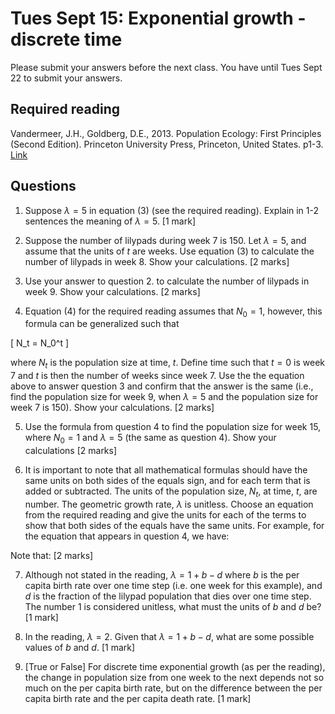 # Tues Sept 15: Exponential growth - discrete time

Please submit your answers before the next class. You have until Tues Sept 22 to submit your answers.

## Required reading
Vandermeer, J.H., Goldberg, D.E., 2013. Population Ecology: First Principles (Second Edition). Princeton University Press, Princeton, United States. p1-3. [Link](https://ebookcentral-proquest-com.qe2a-proxy.mun.ca/lib/mun/detail.action?docID=1205619)

## Questions

1. Suppose $\lambda = 5$ in equation (3) (see the required reading). Explain in 1-2 sentences the meaning of $\lambda = 5$. [1 mark]

2. Suppose the number of lilypads during week 7 is 150. Let $\lambda = 5$, and assume that the units of $t$ are weeks. Use equation (3) to calculate the number of lilypads in week 8. Show your calculations. [2 marks]

3. Use your answer to question 2. to calculate the number of lilypads in week 9. Show your calculations. [2 marks]

4. Equation (4) for the required reading assumes that $N_0=1$, however, this formula can be generalized such that

\[
N_t = N_0\lambda^t
\]

where $N_t$ is the population size at time, $t$. Define time such that $t=0$ is week 7 and $t$ is then the number of weeks since week 7. Use the the equation above to answer question 3 and confirm that the answer is the same (i.e., find the population size for week 9, when $\lambda=5$ and the population size for week 7 is 150). Show your calculations. [2 marks]

5. Use the formula from question 4 to find the population size for week 15, where $N_0=1$ and $\lambda=5$ (the same as question 4). Show your calculations [2 marks]

6. It is important to note that all mathematical formulas should have the same units on both sides of the equals sign, and for each term that is added or subtracted. The units of the population size, $N_t$, at time, $t$, are number. The geometric growth rate, $\lambda$ is unitless. Choose an equation from the required reading and give the units for each of the terms to show that both sides of the equals have the same units. For example, for the equation that appears in question 4, we have:

\begin{eqnarray*}
N_t & = & N_0 \lambda^t \\
\left(\mbox{number}\right)& =&(\mbox{number}) (\mbox{unitless})^{weeks}\\
\left(\mbox{number}\right)& =& \left(\mbox{number}\right)\\
\end{eqnarray*}

Note that:
\begin{eqnarray*}
(\mbox{unitless}) \times (\mbox{quantity with units}) & = & (\mbox{quantity with units}) \\ (\mbox{unitless})^{(\mbox{quantity})}& =& (\mbox{unitless})
\end{eqnarray*}
[2 marks]

7. Although not stated in the reading, $\lambda = 1 + b - d$ where $b$ is the per capita birth rate over one time step (i.e. one week for this example), and $d$ is the fraction of the lilypad population that dies over one time step. The number 1 is considered unitless, what must the units of $b$ and $d$ be? [1 mark]

8. In the reading, $\lambda = 2$. Given that $\lambda = 1 + b - d$, what are some possible values of $b$ and $d$. [1 mark]

9. [True or False] For discrete time exponential growth (as per the reading), the change in population size from one week to the next depends not so much on the per capita birth rate, but on the difference between the per capita birth rate and the per capita death rate. [1 mark]
